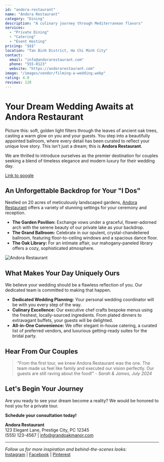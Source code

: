 ```yaml
---
id: "andora-restaurant"
name: "Andora Restaurant"
category: "Dining"
description: "A culinary journey through Mediterranean flavors"
services:
  - "Private Dining"
  - "Catering"
  - "Event Hosting"
pricing: "$$$"
location: "Tan Binh District, Ho Chi Minh City"
contact:
  email: "info@andorarestaurant.com"
  phone: "555-0123"
  website: "https://andorarestaurant.com"
image: "/images/vendor/filming-a-wedding.webp"
rating: 4.9
reviews: 128
---
```


# <a name="h1"></a>Your Dream Wedding Awaits at Andora Restaurant

Picture this: soft, golden light filters through the leaves of ancient oak trees, casting a warm glow on you and your guests. You step into a beautifully appointed ballroom, where every detail has been curated to reflect your unique love story. This isn't just a dream; this is **Andora Restaurant**.

We are thrilled to introduce ourselves as the premier destination for couples seeking a blend of timeless elegance and modern luxury for their wedding day.

[Link to google](https://www.google.com)

## An Unforgettable Backdrop for Your "I Dos"

Nestled on 20 acres of meticulously landscaped gardens, [Andora Restaurant](#h1) offers a variety of stunning settings for your ceremony and reception.

*   **The Garden Pavilion:** Exchange vows under a graceful, flower-adorned arch with the serene beauty of our private lake as your backdrop.
*   **The Grand Ballroom:** Celebrate in our opulent, crystal-chandeliered ballroom, featuring floor-to-ceiling windows and a spacious dance floor.
*   **The Oak Library:** For an intimate affair, our mahogany-paneled library offers a cozy, sophisticated atmosphere.

![Andora Restaurant](/images/vendor/filming-a-wedding.webp)

## What Makes Your Day Uniquely Ours

We believe your wedding should be a flawless reflection of you. Our dedicated team is committed to making that happen.

*   **Dedicated Wedding Planning:** Your personal wedding coordinator will be with you every step of the way.
*   **Culinary Excellence:** Our executive chef crafts bespoke menus using the freshest, locally-sourced ingredients. From plated dinners to extravagant buffets, your guests will be delighted.
*   **All-in-One Convenience:** We offer elegant in-house catering, a curated list of preferred vendors, and luxurious getting-ready suites for the bridal party.

## Hear From Our Couples

> "From the first tour, we knew Andora Restaurant was the one. The team made us feel like family and executed our vision perfectly. Our guests are still raving about the food!" - *Sarah & James, July 2024*

## Let's Begin Your Journey

Are you ready to see your dream become a reality? We would be honored to host you for a private tour.

**Schedule your consultation today!**

**Andora Restaurant**  
123 Elegant Lane, Prestige City, PC 12345  
(555) 123-4567 | info@grandoakmanor.com

---

*Follow us for more inspiration and behind-the-scenes looks:*  
[Instagram](#) | [Facebook](#) | [Pinterest](#)